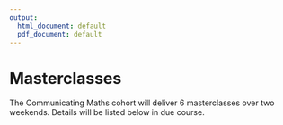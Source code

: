 ```yaml
---
output:
  html_document: default
  pdf_document: default
---
```

# Masterclasses{-}
<!-- This is a spoiler in gitbook, html and epub formats, and normal text otherwise. -->

The Communicating Maths cohort will deliver 6 masterclasses over two weekends. Details will be listed below in due course.
<!-- 

Please find your group below to find details of your delivery group and the series you will attend.

<details>
<summary>Bath 18.3.23. </summary> 

::: {.information data-latex=""}
**Date:** *18.3.23*.

**Time:** *10:00-12:30*.

**Location:** *Bath University Campus*.

**Audience:** *Year 9, approx 100 participants*.

**University Mentor:** *Tam*.

**Masterclass Contact** *Chris Budd mascjb@bath.ac.uk*.

**Group Members:** *Joy Boh, Ashley Higgs, Chloe Howcroft, Lucia Lopez, Haranja Sivaneswaran, Jodie Young.*

**Initial pitch:** This group will pitch their initial ideas for their masterclass to the rest of the group at 12:20 on 9/3/23. You should prepare a 10 minute overview of your masterclass showing any relevant material. After this, you can expect to receive questions and feedback from your lecturers and peers for approx 10 minutes.

**Feedback:** After you have delivered your Masterclass you will receive verbal feedback, to support your written evaluation. This will be given by your mentor, who observed. Feedback slots will be approx 20 minutes long and during the 12:15-13:05 timetabled time on 30/3/23. You will be expected to ask your mentor reflective questions to support your evaluation.

:::
</details>

<details>
<summary>Oxford 18.3.23. </summary> 


::: {.information data-latex=""}
**Date:** *18.3.23*.

**Time:** *10:00-12:30*.

**Location:** *Oxford Brookes Campus*.

**Audience:** *Sixth form, approx 30 participants*.

**University Mentor:** *Ben*.

**Masterclass Contact** *Sam Kamparis s.kamperis@brookes.ac.uk*.

**Group Members:** *Tom Eves, Zoe Fairfax, Alankrit Mata, Anna Quinn, Rhea Shah.*

**Initial pitch:** This group will pitch their initial ideas for their masterclass to the rest of the group at 12:20 on 10/3/23. You should prepare a 10 minute overview of your masterclass showing any relevant material. After this, you can expect to receive questions and feedback from your lecturers and peers for approx 10 minutes.

**Feedback:** After you have delivered your Masterclass you will receive verbal feedback, to support your written evaluation. This will be given by your mentor, who observed. Feedback slots will be approx 20 minutes long and during the 12:15-13:05 timetabled time on 30/3/23. You will be expected to ask your mentor reflective questions to support your evaluation.

:::
</details>

<details>
<summary>Holyport College 18.3.23. </summary> 

::: {.information data-latex=""}
**Date:** *18.3.23*.

**Time:** *9:30-12:00*.

**Location:** *Holyport College*.

**Audience:** *Year 9, approx 45 participants*.

**University Mentor:** *Waleed*.

**Masterclass Contact** *Daniel Hubbard rimasterclasses@holyportcollege.org.uk*.

**Group Members:** *Andrew McGrath ,Kamilla Bugno,Ewan Partington, Samantha Perryman, Olivia Wiseman.*

**Initial pitch:** This group will pitch their initial ideas for their masterclass to the rest of the group at 12:40 on 9/3/23. You should prepare a 10 minute overview of your masterclass showing any relevant material. After this, you can expect to receive questions and feedback from your lecturers and peers for approx 10 minutes.

**Feedback:** After you have delivered your Masterclass you will receive verbal feedback, to support your written evaluation. This will be given by your mentor, who observed. Feedback slots will be approx 20 minutes long and during the 12:15-13:05 timetabled time on 30/3/23. You will be expected to ask your mentor reflective questions to support your evaluation.
:::
</details>

<details>
<summary>Bath 25.3.23. </summary> 


::: {.information data-latex=""}
**Date:** *25.3.23*.

**Time:** *10:00-12:30*.

**Location:** *Bath University Campus*.

**Audience:** *Year 9, approx 100 participants*.

**University Mentor:** *Ben*.

**Masterclass Contact** *Chris Budd mascjb@bath.ac.uk*.

**Group Members:** *Abigail Bennett, Tosia Ciszek, Mirren Derby,Timi Folaranmi, Molly Maguire-King, Tali Shear*

**Initial pitch:** This group will pitch their initial ideas for their masterclass to the rest of the group at 12:40 on 10/3/23. You should prepare a 10 minute overview of your masterclass showing any relevant material. After this, you can expect to receive questions and feedback from your lecturers and peers for approx 10 minutes.

**Feedback:** After you have delivered your Masterclass you will receive verbal feedback, to support your written evaluation. This will be given by your mentor, who observed. Feedback slots will be approx 20 minutes long and during the 12:15-13:05 timetabled time on 30/3/23. You will be expected to ask your mentor reflective questions to support your evaluation.
:::
</details>

<details>
<summary>Exeter 25.3.23. </summary> 

::: {.information data-latex=""}
**Date:** *25.3.23*.

**Time:** *9:30-12:00*.

**Location:** *Exeter School of Maths*.

**Audience:** *Year 9, approx 30 participants*.

**University Mentor:** *Tam*.

**Masterclass Contact** *Sophie Brown SophieBrown@exeterms.ac.uk*.

**Group Members:** *Sam Cheung, Lana Gregory, Ella Hidveghy, Rebecca Knight, Mira Balaji.*

**Initial pitch:** This group will pitch their initial ideas for their masterclass to the rest of the group at 13:20 on 10/3/23. You should prepare a 10 minute overview of your masterclass showing any relevant material. After this, you can expect to receive questions and feedback from your lecturers and peers for approx 10 minutes.

**Feedback:** After you have delivered your Masterclass you will receive verbal feedback, to support your written evaluation. This will be given by your mentor, who observed. Feedback slots will be approx 20 minutes long and during the 12:15-13:05 timetabled time on 30/3/23. You will be expected to ask your mentor reflective questions to support your evaluation.
:::
</details>
-->

